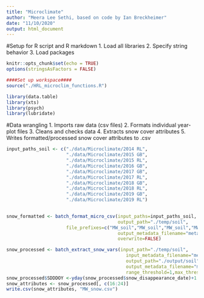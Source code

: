 ```yaml
---
title: "Microclimate"
author: "Meera Lee Sethi, based on code by Ian Breckheimer"
date: "11/10/2020"
output: html_document
---
```

#Setup for R script and R markdown
1. Load all libraries
2. Specify string behavior
3. Load packages 

```r
knitr::opts_chunk$set(echo = TRUE)
options(stringsAsFactors = FALSE)
```

```r
####Set up workspace####
source("./HRL_microclim_functions.R")

library(data.table)
library(xts)
library(psych)
library(lubridate)
```


#Data wrangling
1. Imports raw data (csv files)
2. Formats individual year-plot files
3. Cleans and checks data
4. Extracts snow cover attributes
5. Writes formatted/processed snow cover attributes to .csv

```r
input_paths_soil <- c("./data/Microclimate/2014 RL",
                      "./data/Microclimate/2015 GB",
                      "./data/Microclimate/2015 RL",
                      "./data/Microclimate/2016 GB",
                      "./data/Microclimate/2017 GB", 
                      "./data/Microclimate/2017 RL", 
                      "./data/Microclimate/2018 GB", 
                      "./data/Microclimate/2018 RL", 
                      "./data/Microclimate/2019 GB", 
                      "./data/Microclimate/2019 RL")
                 
```

```r
snow_formatted <- batch_format_micro_csv(input_paths=input_paths_soil,
                                         output_path="./temp/soil",
                      file_prefixes=c("MW_soil","MW_soil","MW_soil","MW_soil","MW_soil","MW_soil","MW_soil","MW_soil","MW_soil","MW_soil"),
                                         output_metadata_filename="metadata_soil.txt",
                                         overwrite=FALSE)
```

```r
snow_processed <- batch_extract_snow_vars(input_path="./temp/soil",
                                            input_metadata_filename="metadata_soil.txt",
                                            output_path="./output/soil",
                                            output_metadata_filename="metadata_snow.txt",
                                            range_threshold=1,max_threshold=2,overwrite=FALSE)
snow_processed$SDDDOY <-yday(snow_processed$snow_disappearance_date)+1
snow_attributes <- snow_processed[, c(16:24)]
write.csv(snow_attributes, "MW_snow.csv")
```
